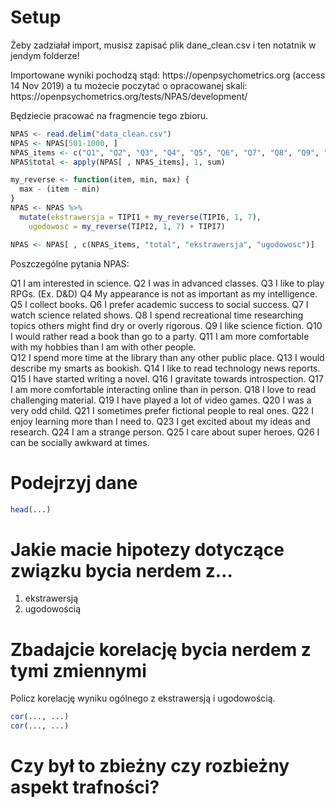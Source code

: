 # Setup

Żeby zadziałał import, musisz zapisać plik dane_clean.csv i ten notatnik w jendym folderze!

Importowane wyniki pochodzą stąd: https://openpsychometrics.org (access 14 Nov 2019) a tu możecie poczytać o opracowanej skali: https://openpsychometrics.org/tests/NPAS/development/

Będziecie pracować na fragmencie tego zbioru.

```r
NPAS <- read.delim("data_clean.csv")
NPAS <- NPAS[501-1000, ]
NPAS_items <- c("Q1", "Q2", "Q3", "Q4", "Q5", "Q6", "Q7", "Q8", "Q9", "Q10", "Q11", "Q12", "Q13", "Q14", "Q15", "Q16", "Q17", "Q18", "Q19", "Q20", "Q21", "Q22", "Q23", "Q24", "Q25", "Q26")
NPAS$total <- apply(NPAS[ , NPAS_items], 1, sum)

my_reverse <- function(item, min, max) {
  max - (item - min)
}
NPAS <- NPAS %>%
  mutate(ekstrawersja = TIPI1 + my_reverse(TIPI6, 1, 7),
    ugodowosc = my_reverse(TIPI2, 1, 7) + TIPI7)

NPAS <- NPAS[ , c(NPAS_items, "total", "ekstrawersja", "ugodowosc")]
```

Poszczególne pytania NPAS:

Q1  I am interested in science.
Q2  I was in advanced classes.
Q3  I like to play RPGs. (Ex. D&D)
Q4  My appearance is not as important as my intelligence.
Q5  I collect books.
Q6  I prefer academic success to social success.
Q7  I watch science related shows.
Q8  I spend recreational time researching topics others might find dry or overly rigorous.
Q9  I like science fiction.
Q10 I would rather read a book than go to a party.
Q11 I am more comfortable with my hobbies than I am with other people.    
Q12 I spend more time at the library than any other public place.
Q13 I would describe my smarts as bookish.
Q14 I like to read technology news reports.
Q15 I have started writing a novel.
Q16 I gravitate towards introspection.
Q17 I am more comfortable interacting online than in person.
Q18 I love to read challenging material.
Q19 I have played a lot of video games.
Q20 I was a very odd child.
Q21 I sometimes prefer fictional people to real ones.
Q22 I enjoy learning more than I need to.
Q23 I get excited about my ideas and research.
Q24 I am a strange person.
Q25 I care about super heroes.
Q26 I can be socially awkward at times.

# Podejrzyj dane

```r
head(...)
```

# Jakie macie hipotezy dotyczące związku bycia nerdem z...

1. ekstrawersją
2. ugodowością

# Zbadajcie korelację bycia nerdem z tymi zmiennymi

Policz korelację wyniku ogólnego z ekstrawersją i ugodowością.

```r
cor(..., ...)
cor(..., ...)
```

# Czy był to zbieżny czy rozbieżny aspekt trafności?
